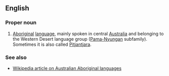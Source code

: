 ==English==
===Proper noun===

# [[Aboriginal]] [[language]], mainly spoken in central [[Australia]] and belonging to the Western Desert language group ([[Pama-Nyungan]] subfamily). Sometimes it is also called [[Pitjantjara]].


===See also===
*[[w:Australian Aboriginal languages|Wikipedia article on Australian Aboriginal languages]]
